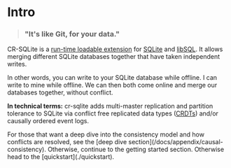 
# Intro

> ### "It's like Git, for your data."

CR-SQLite is a [run-time loadable extension](https://www.sqlite.org/loadext.html) for [SQLite](https://www.sqlite.org/index.html) and [libSQL](https://github.com/libsql/libsql). It allows merging different SQLite databases together that have taken independent writes.

In other words, you can write to your SQLite database while offline. I can write to mine while offline. We can then both come online and merge our databases together, without conflict.

**In technical terms:** cr-sqlite adds multi-master replication and partition tolerance to SQLite via conflict free replicated data types ([CRDTs](https://en.wikipedia.org/wiki/Conflict-free_replicated_data_type)) and/or causally ordered event logs.

<Callout type="info">
  For those that want a deep dive into the consistency model and how conflicts
  are resolved, see the [deep dive section](/docs/appendix/causal-consistency).
  Otherwise, continue to the getting started section. Otherwise head to the
  [quickstart](./quickstart).
</Callout>

